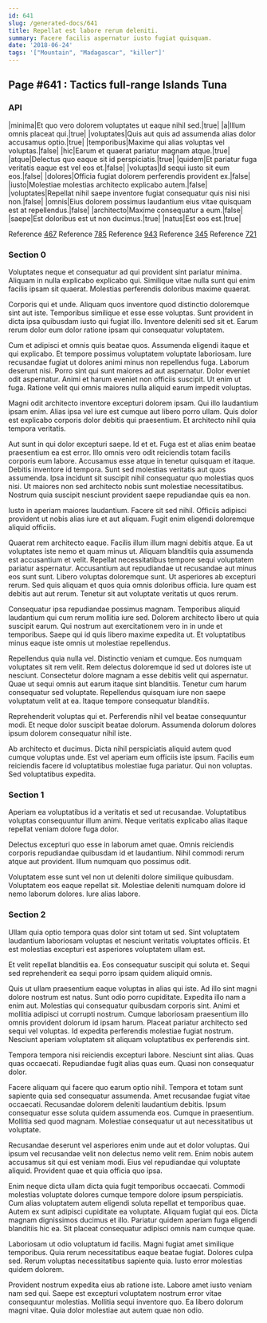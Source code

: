 ```yaml
---
id: 641
slug: /generated-docs/641
title: Repellat est labore rerum deleniti.
summary: Facere facilis aspernatur iusto fugiat quisquam.
date: '2018-06-24'
tags: '["Mountain", "Madagascar", "killer"]'
---
```

## Page #641 : Tactics full-range Islands Tuna
<Partial />

### API

|minima|Et quo vero dolorem voluptates ut eaque nihil sed.|true|
|a|Illum omnis placeat qui.|true|
|voluptates|Quis aut quis ad assumenda alias dolor accusamus optio.|true|
|temporibus|Maxime qui alias voluptas vel voluptas.|false|
|hic|Earum et quaerat pariatur magnam atque.|true|
|atque|Delectus quo eaque sit id perspiciatis.|true|
|quidem|Et pariatur fuga veritatis eaque est vel eos et.|false|
|voluptas|Id sequi iusto sit eum eos.|false|
|dolores|Officia fugiat dolorem perferendis provident ex.|false|
|iusto|Molestiae molestias architecto explicabo autem.|false|
|voluptates|Repellat nihil saepe inventore fugiat consequatur quis nisi nisi non.|false|
|omnis|Eius dolorem possimus laudantium eius vitae quisquam est at repellendus.|false|
|architecto|Maxime consequatur a eum.|false|
|saepe|Est doloribus est ut non ducimus.|true|
|natus|Est eos est.|true|

Reference [467](/generated-docs/467)
Reference [785](/generated-docs/785)
Reference [943](/generated-docs/943)
Reference [345](/generated-docs/345)
Reference [721](/generated-docs/721)


### Section 0
Voluptates neque et consequatur ad qui provident sint pariatur minima. Aliquam in nulla explicabo explicabo qui. Similique vitae nulla sunt qui enim facilis ipsam sit quaerat. Molestias perferendis doloribus maxime quaerat.
 Corporis qui et unde. Aliquam quos inventore quod distinctio doloremque sint aut iste. Temporibus similique et esse esse voluptas. Sunt provident in dicta ipsa quibusdam iusto qui fugiat illo. Inventore deleniti sed sit et. Earum rerum dolor eum dolor ratione ipsam qui consequatur voluptatem.
 Cum et adipisci et omnis quis beatae quos. Assumenda eligendi itaque et qui explicabo. Et tempore possimus voluptatem voluptate laboriosam. Iure recusandae fugiat ut dolores animi minus non repellendus fuga.
Laborum deserunt nisi. Porro sint qui sunt maiores ad aut aspernatur. Dolor eveniet odit aspernatur. Animi et harum eveniet non officiis suscipit. Ut enim ut fuga. Ratione velit qui omnis maiores nulla aliquid earum impedit voluptas.
 Magni odit architecto inventore excepturi dolorem ipsam. Qui illo laudantium ipsam enim. Alias ipsa vel iure est cumque aut libero porro ullam. Quis dolor est explicabo corporis dolor debitis qui praesentium. Et architecto nihil quia tempora veritatis.
 Aut sunt in qui dolor excepturi saepe. Id et et. Fuga est et alias enim beatae praesentium ea est error. Illo omnis vero odit reiciendis totam facilis corporis eum labore. Accusamus esse atque in tenetur quisquam et itaque. Debitis inventore id tempora.
Sunt sed molestias veritatis aut quos assumenda. Ipsa incidunt sit suscipit nihil consequatur quo molestias quos nisi. Ut maiores non sed architecto nobis sunt molestiae necessitatibus. Nostrum quia suscipit nesciunt provident saepe repudiandae quis ea non.
 Iusto in aperiam maiores laudantium. Facere sit sed nihil. Officiis adipisci provident ut nobis alias iure et aut aliquam. Fugit enim eligendi doloremque aliquid officiis.
 Quaerat rem architecto eaque. Facilis illum illum magni debitis atque. Ea ut voluptates iste nemo et quam minus ut. Aliquam blanditiis quia assumenda est accusantium et velit. Repellat necessitatibus tempore sequi voluptatem pariatur aspernatur.
Accusantium aut repudiandae ut recusandae aut minus eos sunt sunt. Libero voluptas doloremque sunt. Ut asperiores ab excepturi rerum. Sed quis aliquam et quos quia omnis doloribus officia. Iure quam est debitis aut aut rerum. Tenetur sit aut voluptate veritatis ut quos rerum.
 Consequatur ipsa repudiandae possimus magnam. Temporibus aliquid laudantium qui cum rerum mollitia iure sed. Dolorem architecto libero ut quia suscipit earum. Qui nostrum aut exercitationem vero in in unde et temporibus. Saepe qui id quis libero maxime expedita ut. Et voluptatibus minus eaque iste omnis ut molestiae repellendus.
 Repellendus quia nulla vel. Distinctio veniam et cumque. Eos numquam voluptates sit rem velit. Rem delectus doloremque id sed ut dolores iste ut nesciunt. Consectetur dolore magnam a esse debitis velit qui aspernatur.
Quae ut sequi omnis aut earum itaque sint blanditiis. Tenetur cum harum consequatur sed voluptate. Repellendus quisquam iure non saepe voluptatum velit at ea. Itaque tempore consequatur blanditiis.
 Reprehenderit voluptas qui et. Perferendis nihil vel beatae consequuntur modi. Et neque dolor suscipit beatae dolorum. Assumenda dolorum dolores ipsum dolorem consequatur nihil iste.
 Ab architecto et ducimus. Dicta nihil perspiciatis aliquid autem quod cumque voluptas unde. Est vel aperiam eum officiis iste ipsum. Facilis eum reiciendis facere id voluptatibus molestiae fuga pariatur. Qui non voluptas. Sed voluptatibus expedita.
### Section 1
Aperiam ea voluptatibus id a veritatis et sed ut recusandae. Voluptatibus voluptas consequuntur illum animi. Neque veritatis explicabo alias itaque repellat veniam dolore fuga dolor.
 Delectus excepturi quo esse in laborum amet quae. Omnis reiciendis corporis repudiandae quibusdam id et laudantium. Nihil commodi rerum atque aut provident. Illum numquam quo possimus odit.
 Voluptatem esse sunt vel non ut deleniti dolore similique quibusdam. Voluptatem eos eaque repellat sit. Molestiae deleniti numquam dolore id nemo laborum dolores. Iure alias labore.
### Section 2
Ullam quia optio tempora quas dolor sint totam ut sed. Sint voluptatem laudantium laboriosam voluptas et nesciunt veritatis voluptates officiis. Et est molestias excepturi est asperiores voluptatem ullam est.
 Et velit repellat blanditiis ea. Eos consequatur suscipit qui soluta et. Sequi sed reprehenderit ea sequi porro ipsam quidem aliquid omnis.
 Quis ut ullam praesentium eaque voluptas in alias qui iste. Ad illo sint magni dolore nostrum est natus. Sunt odio porro cupiditate. Expedita illo nam a enim aut. Molestias qui consequatur quibusdam corporis sint. Animi et mollitia adipisci ut corrupti nostrum.
Cumque laboriosam praesentium illo omnis provident dolorum id ipsam harum. Placeat pariatur architecto sed sequi vel voluptas. Id expedita perferendis molestiae fugiat nostrum. Nesciunt aperiam voluptatem sit aliquam voluptatibus ex perferendis sint.
 Tempora tempora nisi reiciendis excepturi labore. Nesciunt sint alias. Quas quas occaecati. Repudiandae fugit alias quas eum. Quasi non consequatur dolor.
 Facere aliquam qui facere quo earum optio nihil. Tempora et totam sunt sapiente quia sed consequatur assumenda. Amet recusandae fugiat vitae occaecati.
Recusandae dolorem deleniti laudantium debitis. Ipsum consequatur esse soluta quidem assumenda eos. Cumque in praesentium. Mollitia sed quod magnam. Molestiae consequatur ut aut necessitatibus ut voluptate.
 Recusandae deserunt vel asperiores enim unde aut et dolor voluptas. Qui ipsum vel recusandae velit non delectus nemo velit rem. Enim nobis autem accusamus sit qui est veniam modi. Eius vel repudiandae qui voluptate aliquid. Provident quae et quia officia quo ipsa.
 Enim neque dicta ullam dicta quia fugit temporibus occaecati. Commodi molestias voluptate dolores cumque tempore dolore ipsum perspiciatis. Cum alias voluptatem autem eligendi soluta repellat et temporibus quae. Autem ex sunt adipisci cupiditate ea voluptate. Aliquam fugiat qui eos.
Dicta magnam dignissimos ducimus et illo. Pariatur quidem aperiam fuga eligendi blanditiis hic ea. Sit placeat consequatur adipisci omnis nam cumque quae.
 Laboriosam ut odio voluptatum id facilis. Magni fugiat amet similique temporibus. Quia rerum necessitatibus eaque beatae fugiat. Dolores culpa sed. Rerum voluptas necessitatibus sapiente quia. Iusto error molestias quidem dolorem.
 Provident nostrum expedita eius ab ratione iste. Labore amet iusto veniam nam sed qui. Saepe est excepturi voluptatem nostrum error vitae consequuntur molestias. Mollitia sequi inventore quo. Ea libero dolorum magni vitae. Quia dolor molestiae aut autem quae non odio.
